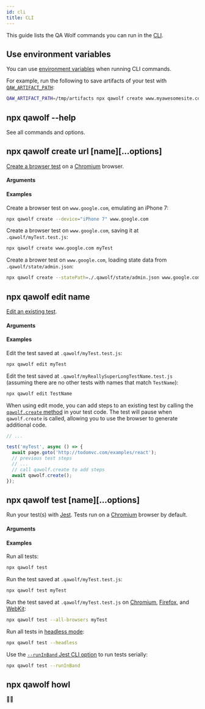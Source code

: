 ```yaml
---
id: cli
title: CLI
---
```



This guide lists the QA Wolf commands you can run in the [CLI](../install#understand-the-command-line).

## Use environment variables

You can use [environment variables](environment_variables) when running CLI commands.

For example, run the following to save artifacts of your test with [`QAW_ARTIFACT_PATH`](environment_variables#qaw_artifact_path):

```bash
QAW_ARTIFACT_PATH=/tmp/artifacts npx qawolf create www.myawesomesite.com
```

## npx qawolf --help

See all commands and options.

## npx qawolf create url [name][...options]

[Create a browser test](../create_a_test) on a [Chromium](https://www.chromium.org/Home) browser.

#### Arguments

<ArgumentCreate />

#### Examples

Create a browser test on `www.google.com`, emulating an iPhone 7:

```bash
npx qawolf create --device="iPhone 7" www.google.com
```

Create a browser test on `www.google.com`, saving it at `.qawolf/myTest.test.js`:

```bash
npx qawolf create www.google.com myTest
```

Create a brower test on `www.google.com`, loading state data from `.qawolf/state/admin.json`:

```bash
npx qawolf create --statePath=./.qawolf/state/admin.json www.google.com
```

## npx qawolf edit name

[Edit an existing test](../edit_a_test).

#### Arguments

<Argument
  description="A string that matches exactly one test file name."
  name="name"
  type="string"
/>

#### Examples

Edit the test saved at `.qawolf/myTest.test.js`:

```bash
npx qawolf edit myTest
```

Edit the test saved at `.qawolf/myReallySuperLongTestName.test.js` (assuming there are no other tests with names that match `TestName`):

```bash
npx qawolf edit TestName
```

When using edit mode, you can add steps to an existing test by calling the [`qawolf.create` method](qawolf/create) in your test code. The test will pause when `qawolf.create` is called, allowing you to use the browser to generate additional code.

```js
// ...

test('myTest', async () => {
  await page.goto('http://todomvc.com/examples/react');
  // previous test steps
  // ...
  // call qawolf.create to add steps
  await qawolf.create();
});
```

## npx qawolf test [name][...options]

Run your test(s) with [Jest](https://jestjs.io/). Tests run on a [Chromium](https://www.chromium.org/Home) browser by default.

#### Arguments

<ArgumentTest />

#### Examples

Run all tests:

```bash
npx qawolf test
```

Run the test saved at `.qawolf/myTest.test.js`:

```bash
npx qawolf test myTest
```

Run the test saved at `.qawolf/myTest.test.js` on [Chromium](https://www.chromium.org/Home), [Firefox](https://www.mozilla.org/en-US/firefox/new), and [WebKit](https://webkit.org):

```bash
npx qawolf test --all-browsers myTest
```

Run all tests in [headless mode](https://developers.google.com/web/updates/2017/04/headless-chrome):

```bash
npx qawolf test --headless
```

Use the [`--runInBand` Jest CLI option](https://jestjs.io/docs/en/cli#--runinband) to run tests serially:

```bash
npx qawolf test --runInBand
```

## npx qawolf howl

🐺😉
